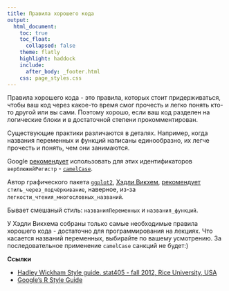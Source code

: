 ```yaml
---
title: Правила хорошего кода
output:
  html_document:
    toc: true
    toc_float:
      collapsed: false
    theme: flatly
    highlight: haddock
    include:
      after_body: _footer.html
    css: page_styles.css
---
```


Правила хорошего кода - это правила, которых стоит придерживаться, чтобы ваш код через какое-то время смог прочесть и легко понять кто-то другой или вы сами. Поэтому хорошо, если ваш код разделен на логические блоки и в достаточной степени прокомментирован.

Существующие практики различаются в деталях. Например, когда названия переменных и функций написаны единообразно, их легче прочесть и понять, чем они занимаются. 

Google [рекомендует](https://google.github.io/styleguide/Rguide.xml) использовать для этих идентификаторов `верблюжийРегистр` -  [`camelCase`](http://ru.wikipedia.org/wiki/CamelCase). 

Автор графического пакета [`ggplot2`](http://www.ggplot2.org/), [Хэдли Викхем](http://had.co.nz/), [рекомендует](http://stat405.had.co.nz/r-style.html) `стиль_через_подчёркивание`, наверное, из-за `легкости_чтения_многословных_названий`. 

Бывает смешаный стиль: `названияПеременных` и `названия_функций`.

У Хэдли Викхема собраны только самые необходимые правила хорошего кода - достаточно для программирования на лекциях. Что касается названий переменных, выбирайте по вашему усмотрению. За последовательное применение `camelCase` санкций не будет:)


**Ссылки**

- [Hadley Wickham Style guide. stat405 - fall 2012, Rice University, USA](http://stat405.had.co.nz/r-style.html)
- [Google’s R Style Guide](https://google.github.io/styleguide/Rguide.xml)
